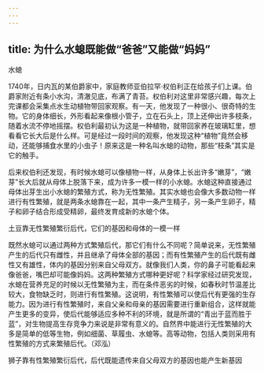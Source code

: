 ```yaml
---
---
---
```

title: 为什么水螅既能做“爸爸”又能做“妈妈”
---




水螅



1740年，日内瓦的某伯爵家中，家庭教师亚伯拉罕·权伯利正在给孩子们上课。伯爵家附近有条小水沟，清澈见底，布满了青苔。权伯利对这里非常感兴趣，每次上完课都会采集点水生动植物带回家观察。有一天，他发现了一种很小、很奇特的生物。它的身体细长，外形看起来像根小管子，立在石头上，顶上还伸出许多枝条，随着水流不停地摇摆。权伯利最初认为这是一种植物，就带回家养在玻璃缸里，想看看它长大后是什么样。可是经过一段时间的观察，他发现这种“植物”竟然会移动，还能够捕食水里的小虫子！原来这是一种名叫水螅的动物，那些“枝条”其实是它的触手。

后来权伯利还发现，有时候水螅可以像植物一样，从身体上长出许多“嫩芽”，“嫩芽”长大后就从母体上脱落下来，成为许多一模一样的小水螅。水螅这种直接通过母体出芽生出小水螅的繁殖方式，称为无性繁殖。其实水螅也会像大多数动物一样进行有性繁殖，就是两条水螅靠在一起，其中一条产生精子，另一条产生卵子，精子和卵子结合形成受精卵，最终发育成新的水螅个体。

土豆靠无性繁殖繁衍后代，它们的基因和母体的一模一样



既然水螅可以通过两种方式繁殖后代，那它们有什么不同呢？简单说来，无性繁殖产生的后代只有雌性，并且继承了母体全部的基因；而有性繁殖产生的后代既有雌性又有雄性，体内的基因分别来自父母双方。就像我们人类，你的鼻子可能看起来像爸爸，嘴巴却可能像妈妈。这两种繁殖方式哪种更好呢？科学家经过研究发现，水螅在营养充足的时候以无性繁殖为主，而在条件恶劣的时候，如春秋时节温差比较大，食物缺乏时，则进行有性繁殖。这说明，有性繁殖可以使后代有更强的生存能力。因为进行有性繁殖时，来自父亲和母亲的基因需要进行重新组合，这样就能产生更多的变异，使后代能够适应多种不利的环境，就是所谓的“青出于蓝而胜于蓝”，对生物提高生存竞争力来说是非常有意义的。自然界中能进行无性繁殖的大多是简单的低等生物，例如细菌、草履虫、水螅等。高等动物，包括人类则采用有性繁殖的方式来繁殖后代。（邓泓）

狮子靠有性繁殖繁衍后代，后代既能遗传来自父母双方的基因也能产生新基因